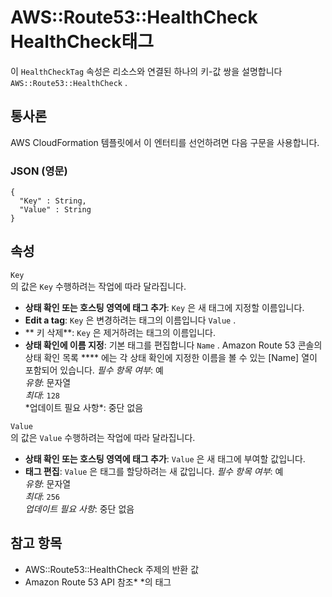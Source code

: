 # AWS::Route53::HealthCheck HealthCheck태그

이 `HealthCheckTag` 속성은 리소스와 연결된 하나의 키-값 쌍을 설명합니다 `AWS::Route53::HealthCheck` .

## 통사론

AWS CloudFormation 템플릿에서 이 엔터티를 선언하려면 다음 구문을 사용합니다.

### JSON (영문)

```
{
  "Key" : String,
  "Value" : String
}
```

## 속성

`Key`  
의 값은 `Key` 수행하려는 작업에 따라 달라집니다.

- **상태 확인 또는 호스팅 영역에 태그 추가**: `Key` 은 새 태그에 지정할 이름입니다.
- **Edit a tag**: `Key` 은 변경하려는 태그의 이름입니다 `Value` .
- ** 키 삭제**: `Key` 은 제거하려는 태그의 이름입니다.
- **상태 확인에 이름 지정**: 기본 태그를 편집합니다 `Name` . Amazon Route 53 콘솔의 상태 확인 목록 \**\*\* 에는 각 상태 확인에 지정한 이름을 볼 수 있는 [Name] 열이 포함되어 있습니다.
  *필수 항목 여부*: 예  
  *유형*: 문자열  
  *최대*: `128`  
  *업데이트 필요 사항\*: 중단 없음

`Value`  
의 값은 `Value` 수행하려는 작업에 따라 달라집니다.

- **상태 확인 또는 호스팅 영역에 태그 추가**: `Value` 은 새 태그에 부여할 값입니다.
- **태그 편집**: `Value` 은 태그를 할당하려는 새 값입니다.
  _필수 항목 여부_: 예  
  _유형_: 문자열  
  _최대_: `256`  
  _업데이트 필요 사항_: 중단 없음

## 참고 항목

- AWS::Route53::HealthCheck 주제의 반환 값
- Amazon Route 53 API 참조\* \*의 태그
